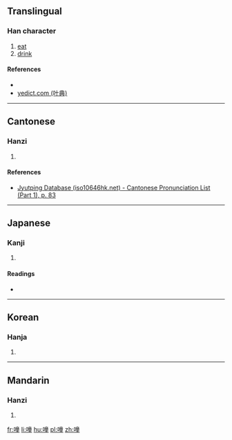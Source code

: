 ==Translingual==

===Han character===
{{Han char|rn=30|rad=口|as=12|sn=15|four=|canj=RYTG|ids=⿰口童}}

# [[eat]]
# [[drink]]

====References====
* {{Han ref|kx=0208.170|dkj=04297|dj=0431.120|hdz=10686.020|uh=5647|ud=22087}}
*[http://yedict.com/htm/56/5647.htm yedict.com (叶典)]

----

==Cantonese==

===Hanzi===
{{yue-hanzi|jyut=[[cong4]], [[zong6]]|y=chong4, jong6}}

# {{defn|lang=yue|sort=口12}}

====References====
*[http://www.iso10646hk.net/jp/document/download.jsp Jyutping Database (iso10646hk.net) - Cantonese Pronunciation List (Part 1), p. 83]

----

==Japanese==

===Kanji===
{{ja-kanji|grade=|rs=口12}}

# {{defn|lang=ja|sort=口12}}

====Readings====
* {{ja-readings|on=[[とう]] (tō)|kun=[[たべる]] (taberu)}}

----

==Korean==

===Hanja===
{{ko-hanja|hangeul=담|rv=dam|mr=tam}}

# {{defn|lang=ko|sort=口12}}

----

==Mandarin==

===Hanzi===
{{cmn-hanzi|pin=[[chuáng]] ([[chuang2]])|wg=ch'uang<sup>2</sup>}}

# {{defn|lang=cmn|sort=口12}}

[[fr:噇]]
[[li:噇]]
[[hu:噇]]
[[pl:噇]]
[[zh:噇]]